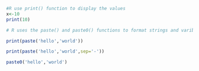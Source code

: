 ```r
#R use print() function to display the values
x<-10
print(10)
```
```r
# R uses the paste() and paste0() functions to format strings and varibles together for printing in a few different ways

print(paste('hello','world'))

print(paste('hello','world',sep='-'))

```
```r
paste0('hello','world')
```
```r

```


